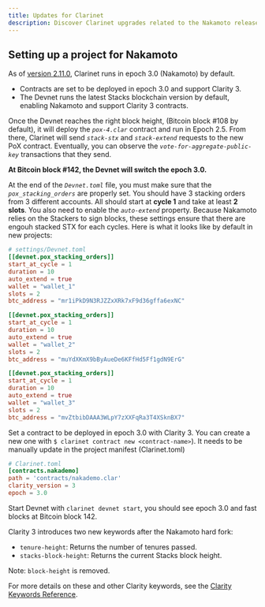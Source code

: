 ```yaml
---
title: Updates for Clarinet
description: Discover Clarinet upgrades related to the Nakamoto release.
---
```


## Setting up a project for Nakamoto

As of [version 2.11.0](https://github.com/hirosystems/clarinet/releases/tag/v2.11.0), Clarinet runs
in epoch 3.0 (Nakamoto) by default.

- Contracts are set to be deployed in epoch 3.0 and support Clarity 3.
- The Devnet runs the latest Stacks blockchain version by default, enabling Nakamoto and support
  Clarity 3 contracts.

Once the Devnet reaches the right block height, (Bitcoin block #108 by default), it will deploy the
_`pox-4.clar`_ contract and run in Epoch 2.5. From there, Clarinet will send _`stack-stx`_ and
_`stack-extend`_ requests to the new PoX contract. Eventually, you can observe the
_`vote-for-aggregate-public-key`_ transactions that they send.

**At Bitcoin block #142, the Devnet will switch the epoch 3.0.**

At the end of the _`Devnet.toml`_ file, you must make sure that the _`pox_stacking_orders`_ are properly
set. You should have 3 stacking orders from 3 different accounts. All should start at **cycle 1**
and take at least **2 slots**. You also need to enable the _`auto-extend`_ property. Because Nakamoto
relies on the Stackers to sign blocks, these settings ensure that there are engouh stacked STX for
each cycles. Here is what it looks like by default in new projects:

```toml
# settings/Devnet.toml
[[devnet.pox_stacking_orders]]
start_at_cycle = 1
duration = 10
auto_extend = true
wallet = "wallet_1"
slots = 2
btc_address = "mr1iPkD9N3RJZZxXRk7xF9d36gffa6exNC"

[[devnet.pox_stacking_orders]]
start_at_cycle = 1
duration = 10
auto_extend = true
wallet = "wallet_2"
slots = 2
btc_address = "muYdXKmX9bByAueDe6KFfHd5Ff1gdN9ErG"

[[devnet.pox_stacking_orders]]
start_at_cycle = 1
duration = 10
auto_extend = true
wallet = "wallet_3"
slots = 2
btc_address = "mvZtbibDAAA3WLpY7zXXFqRa3T4XSknBX7"
```

Set a contract to be deployed in epoch 3.0 with Clarity 3. You can create a new one with
`$ clarinet contract new <contract-name>`). It needs to be manually update in the project manifest
(Clarinet.toml)

```toml
# Clarinet.toml
[contracts.nakademo]
path = 'contracts/nakademo.clar'
clarity_version = 3
epoch = 3.0
```

Start Devnet with `clarinet devnet start`, you should see epoch 3.0 and fast blocks at Bitcoin
block 142.

<Callout title="New Clarity keywords">
Clarity 3 introduces two new keywords after the Nakamoto hard fork:

- `tenure-height`: Returns the number of tenures passed.
- `stacks-block-height`: Returns the current Stacks block height.

Note: `block-height` is removed.

For more details on these and other Clarity keywords, see the [Clarity Keywords Reference](https://docs.stacks.co/reference/keywords).
</Callout>